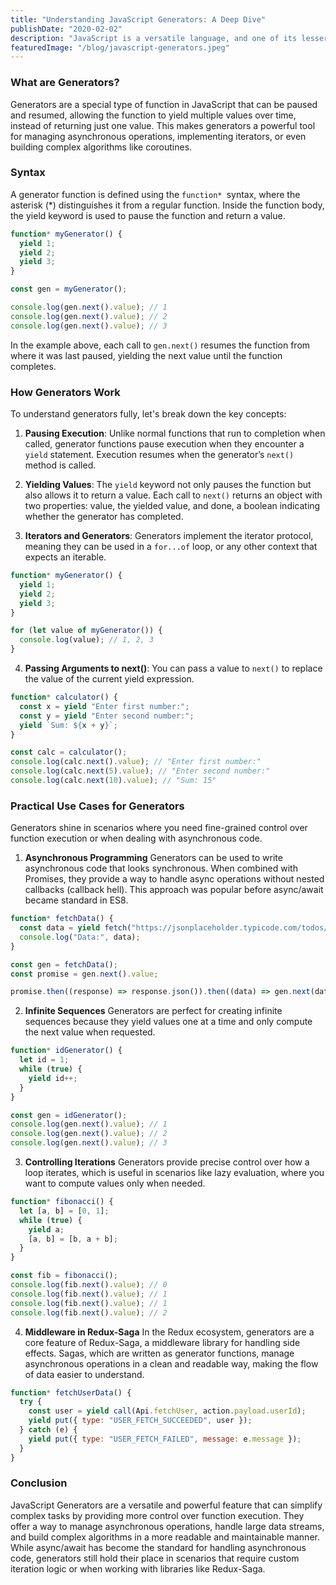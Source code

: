 ```yaml
---
title: "Understanding JavaScript Generators: A Deep Dive"
publishDate: "2020-02-02"
description: "JavaScript is a versatile language, and one of its lesser-known yet powerful features is Generators. Introduced in ECMAScript 6 (ES6), Generators provide a unique way to handle functions, offering more control over the execution flow. In this blog, we'll explore what generators are, how they work, and practical use cases."
featuredImage: "/blog/javascript-generators.jpeg"
---
```


### What are Generators?

Generators are a special type of function in JavaScript that can be paused and resumed, allowing the function to yield multiple values over time, instead of returning just one value. This makes generators a powerful tool for managing asynchronous operations, implementing iterators, or even building complex algorithms like coroutines.

### Syntax

A generator function is defined using the `function* `syntax, where the asterisk (\*) distinguishes it from a regular function. Inside the function body, the yield keyword is used to pause the function and return a value.

```javascript
function* myGenerator() {
  yield 1;
  yield 2;
  yield 3;
}

const gen = myGenerator();

console.log(gen.next().value); // 1
console.log(gen.next().value); // 2
console.log(gen.next().value); // 3
```

In the example above, each call to `gen.next()` resumes the function from where it was last paused, yielding the next value until the function completes.

### How Generators Work

To understand generators fully, let's break down the key concepts:

1. **Pausing Execution**: Unlike normal functions that run to completion when called, generator functions pause execution when they encounter a `yield` statement. Execution resumes when the generator’s `next()` method is called.

2. **Yielding Values**: The `yield` keyword not only pauses the function but also allows it to return a value. Each call to `next()` returns an object with two properties: value, the yielded value, and done, a boolean indicating whether the generator has completed.

3. **Iterators and Generators**: Generators implement the iterator protocol, meaning they can be used in a `for...of` loop, or any other context that expects an iterable.

```javascript
function* myGenerator() {
  yield 1;
  yield 2;
  yield 3;
}

for (let value of myGenerator()) {
  console.log(value); // 1, 2, 3
}
```

4. **Passing Arguments to next()**: You can pass a value to `next()` to replace the value of the current yield expression.

```javascript
function* calculator() {
  const x = yield "Enter first number:";
  const y = yield "Enter second number:";
  yield `Sum: ${x + y}`;
}

const calc = calculator();
console.log(calc.next().value); // "Enter first number:"
console.log(calc.next(5).value); // "Enter second number:"
console.log(calc.next(10).value); // "Sum: 15"
```

### Practical Use Cases for Generators

Generators shine in scenarios where you need fine-grained control over function execution or when dealing with asynchronous code.

1. **Asynchronous Programming**
   Generators can be used to write asynchronous code that looks synchronous. When combined with Promises, they provide a way to handle async operations without nested callbacks (callback hell). This approach was popular before async/await became standard in ES8.

```javascript
function* fetchData() {
  const data = yield fetch("https://jsonplaceholder.typicode.com/todos/1");
  console.log("Data:", data);
}

const gen = fetchData();
const promise = gen.next().value;

promise.then((response) => response.json()).then((data) => gen.next(data));
```

2. **Infinite Sequences**
   Generators are perfect for creating infinite sequences because they yield values one at a time and only compute the next value when requested.

```javascript
function* idGenerator() {
  let id = 1;
  while (true) {
    yield id++;
  }
}

const gen = idGenerator();
console.log(gen.next().value); // 1
console.log(gen.next().value); // 2
console.log(gen.next().value); // 3
```

3. **Controlling Iterations**
   Generators provide precise control over how a loop iterates, which is useful in scenarios like lazy evaluation, where you want to compute values only when needed.

```javascript
function* fibonacci() {
  let [a, b] = [0, 1];
  while (true) {
    yield a;
    [a, b] = [b, a + b];
  }
}

const fib = fibonacci();
console.log(fib.next().value); // 0
console.log(fib.next().value); // 1
console.log(fib.next().value); // 1
console.log(fib.next().value); // 2
```

4. **Middleware in Redux-Saga**
   In the Redux ecosystem, generators are a core feature of Redux-Saga, a middleware library for handling side effects. Sagas, which are written as generator functions, manage asynchronous operations in a clean and readable way, making the flow of data easier to understand.

```javascript
function* fetchUserData() {
  try {
    const user = yield call(Api.fetchUser, action.payload.userId);
    yield put({ type: "USER_FETCH_SUCCEEDED", user });
  } catch (e) {
    yield put({ type: "USER_FETCH_FAILED", message: e.message });
  }
}
```

### Conclusion

JavaScript Generators are a versatile and powerful feature that can simplify complex tasks by providing more control over function execution. They offer a way to manage asynchronous operations, handle large data streams, and build complex algorithms in a more readable and maintainable manner. While async/await has become the standard for handling asynchronous code, generators still hold their place in scenarios that require custom iteration logic or when working with libraries like Redux-Saga.
